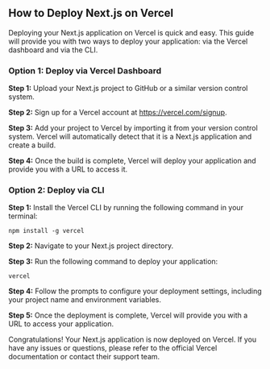 
## How to Deploy Next.js on Vercel

Deploying your Next.js application on Vercel is quick and easy. This guide will provide you with two ways to deploy your application: via the Vercel dashboard and via the CLI.

### Option 1: Deploy via Vercel Dashboard

**Step 1:** Upload your Next.js project to GitHub or a similar version control system.

**Step 2:** Sign up for a Vercel account at https://vercel.com/signup.

**Step 3:** Add your project to Vercel by importing it from your version control system. Vercel will automatically detect that it is a Next.js application and create a build.

**Step 4:** Once the build is complete, Vercel will deploy your application and provide you with a URL to access it.

### Option 2: Deploy via CLI

**Step 1:** Install the Vercel CLI by running the following command in your terminal:

`npm install -g vercel`

**Step 2:** Navigate to your Next.js project directory.

**Step 3:** Run the following command to deploy your application:

`vercel`

**Step 4:** Follow the prompts to configure your deployment settings, including your project name and environment variables.

**Step 5:** Once the deployment is complete, Vercel will provide you with a URL to access your application.

<Callout type="info">
	Congratulations! Your Next.js application is now deployed on Vercel. If you
	have any issues or questions, please refer to the official Vercel
	documentation or contact their support team.
</Callout>
